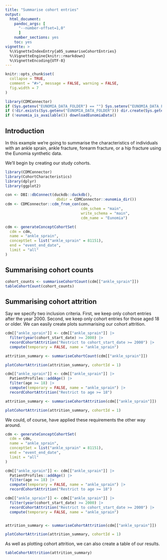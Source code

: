 ```yaml
---
title: "Summarise cohort entries"
output: 
  html_document:
    pandoc_args: [
      "--number-offset=1,0"
      ]
    number_sections: yes
    toc: yes
vignette: >
  %\VignetteIndexEntry{a05_summariseCohortEntries}
  %\VignetteEngine{knitr::rmarkdown}
  %\VignetteEncoding{UTF-8}
---
```


```r
knitr::opts_chunk$set(
  collapse = TRUE,
  comment = "#>", message = FALSE, warning = FALSE, 
  fig.width = 7
)

library(CDMConnector)
if (Sys.getenv("EUNOMIA_DATA_FOLDER") == "") Sys.setenv("EUNOMIA_DATA_FOLDER" = tempdir())
if (!dir.exists(Sys.getenv("EUNOMIA_DATA_FOLDER"))) dir.create(Sys.getenv("EUNOMIA_DATA_FOLDER"))
if (!eunomia_is_available()) downloadEunomiaData()
```

## Introduction
In this example we're going to summarise the characteristics of individuals with an ankle sprain, ankle fracture, forearm fracture, or a hip fracture using the Eunomia synthetic data. 

We'll begin by creating our study cohorts.

```r
library(CDMConnector)
library(CohortCharacteristics)
library(dplyr)
library(ggplot2)

con <- DBI::dbConnect(duckdb::duckdb(),
                       dbdir = CDMConnector::eunomia_dir())
cdm <- CDMConnector::cdm_from_con(con,
                                  cdm_schem = "main",
                                  write_schema = "main", 
                                  cdm_name = "Eunomia")

cdm <- generateConceptCohortSet(
  cdm = cdm,
  name = "ankle_sprain",
  conceptSet = list("ankle_sprain" = 81151),
  end = "event_end_date",
  limit = "all"
)
```

## Summarising cohort counts

```r
cohort_counts <- summariseCohortCount(cdm[["ankle_sprain"]])
tableCohortCount(cohort_counts) 
```

## Summarising cohort attrition
Say we specify two inclusion criteria. First, we keep only cohort entries after the year 2000. Second, we keep only cohort entries for those aged 18 or older. We can easily create plots summarising our cohort attrition.

```r
cdm[["ankle_sprain"]] <- cdm[["ankle_sprain"]] |>
  filter(year(cohort_start_date) >= 2000) |>
  recordCohortAttrition("Restrict to cohort_start_date >= 2000") |>
  compute(temporary = FALSE, name = "ankle_sprain")

attrition_summary <- summariseCohortCount(cdm[["ankle_sprain"]])

plotCohortAttrition(attrition_summary, cohortId = 1)  
```

```r
cdm[["ankle_sprain"]] <- cdm[["ankle_sprain"]] |>
  PatientProfiles::addAge() |> 
  filter(age >= 18) |>
  compute(temporary = FALSE, name = "ankle_sprain") |> 
  recordCohortAttrition("Restrict to age >= 18")

attrition_summary <- summariseCohortAttrition(cdm[["ankle_sprain"]])

plotCohortAttrition(attrition_summary, cohortId = 1)  
```

We could, of course, have applied these requirements the other way around.

```r
cdm <- generateConceptCohortSet(
  cdm = cdm,
  name = "ankle_sprain",
  conceptSet = list("ankle_sprain" = 81151),
  end = "event_end_date",
  limit = "all"
)

cdm[["ankle_sprain"]] <- cdm[["ankle_sprain"]] |>
  PatientProfiles::addAge() |> 
  filter(age >= 18) |>
  compute(temporary = FALSE, name = "ankle_sprain") |> 
  recordCohortAttrition("Restrict to age >= 18")

cdm[["ankle_sprain"]] <- cdm[["ankle_sprain"]] |>
  filter(year(cohort_start_date) >= 2000) |>
  recordCohortAttrition("Restrict to cohort_start_date >= 2000") |>
  compute(temporary = FALSE, name = "ankle_sprain")


attrition_summary <- summariseCohortAttrition(cdm[["ankle_sprain"]])

plotCohortAttrition(attrition_summary, cohortId = 1)
```

As well as plotting cohort attrition, we can also create a table of our results.
```r
tableCohortAttrition(attrition_summary)
```
